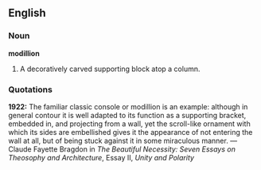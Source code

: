 ==English==

===Noun===
'''modillion'''

# {{architecture}} A decoratively carved supporting block atop a column.

===Quotations===
'''1922:''' The familiar classic console or modillion is an example: although in general contour it is well adapted to its function as a supporting bracket, embedded in, and projecting from a wall, yet the scroll-like ornament with which its sides are embellished gives it the appearance of not entering the wall at all, but of being stuck against it in some miraculous manner. &mdash; Claude Fayette Bragdon in ''The Beautiful Necessity: Seven Essays on Theosophy and Architecture'', Essay II, ''Unity and Polarity''
